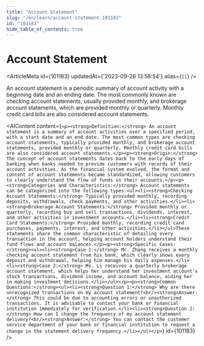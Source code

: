 ```yaml
---
title: "Account Statement"
slug: "/en/learn/account-statement-101183"
id: "101183"
hide_table_of_contents: true
---
```



# Account Statement

<ArticleMeta id={101183} updatedAt={'2023-09-26 13:58:54'} alias={`[]`} />
<div className='border-solid border-b border-t-0 my-4 border-[var(--ifm-color-gray-300)]' />

An account statement is a periodic summary of account activity with a beginning date and an ending date. The most commonly known are checking account statements, usually provided monthly, and brokerage account statements, which are provided monthly or quarterly. Monthly credit card bills are also considered account statements.

<AIContent content={`<p><strong>Definition:</strong> An account statement is a summary of account activities over a specified period, with a start date and an end date. The most common types are checking account statements, typically provided monthly, and brokerage account statements, provided monthly or quarterly. Monthly credit card bills are also considered account statements.</p><p><strong>Origin:</strong> The concept of account statements dates back to the early days of banking when banks needed to provide customers with records of their account activities. As the financial system evolved, the format and content of account statements became standardized, allowing customers to clearly understand the flow of funds in their accounts.</p><p><strong>Categories and Characteristics:</strong> Account statements can be categorized into the following types:<ul><li><strong>Checking Account Statements:</strong> Typically provided monthly, recording deposits, withdrawals, check payments, and other activities.</li><li><strong>Brokerage Account Statements:</strong> Provided monthly or quarterly, recording buy and sell transactions, dividends, interest, and other activities in investment accounts.</li><li><strong>Credit Card Statements:</strong> Provided monthly, recording credit card purchases, payments, interest, and other activities.</li></ul>These statements share the common characteristic of detailing every transaction in the account, helping account holders understand their fund flows and account balances.</p><p><strong>Specific Cases:</strong><ul><li><strong>Case 1:</strong> Mr. Zhang receives a monthly checking account statement from his bank, which clearly shows every deposit and withdrawal, helping him manage his daily expenses.</li><li><strong>Case 2:</strong> Ms. Li receives a quarterly brokerage account statement, which helps her understand her investment account's stock transactions, dividend income, and account balance, aiding her in making investment decisions.</li></ul></p><p><strong>Common Questions:</strong><ul><li><strong>Question 1:</strong> Why are there unrecognized transactions on my account statement?<br/><strong>Answer:</strong> This could be due to accounting errors or unauthorized transactions. It is advisable to contact your bank or financial institution immediately for verification.</li><li><strong>Question 2:</strong> How can I change the frequency of my account statement delivery?<br/><strong>Answer:</strong> You can contact the customer service department of your bank or financial institution to request a change in the statement delivery frequency.</li></ul></p>`} id={101183} />
